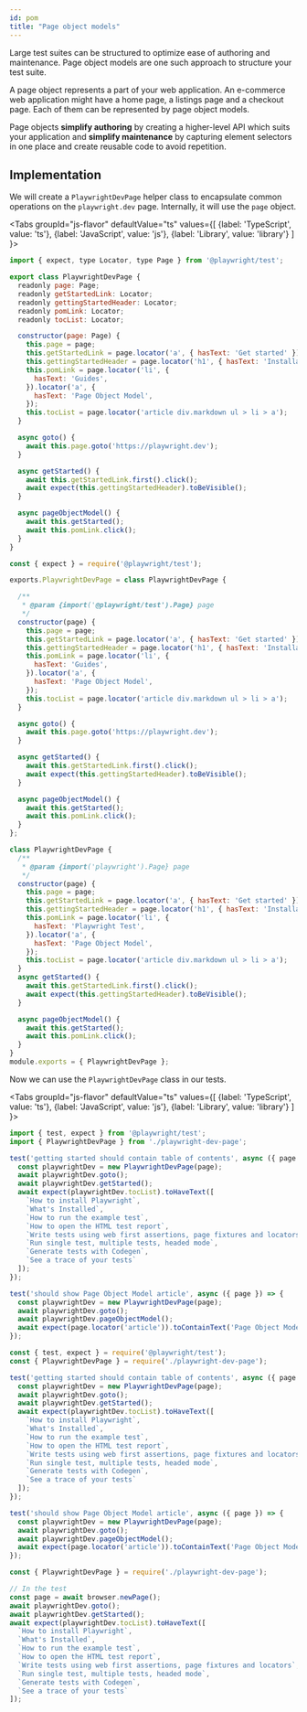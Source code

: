 ```yaml
---
id: pom
title: "Page object models"
---
```


Large test suites can be structured to optimize ease of authoring and maintenance. Page object models are one such approach to structure your test suite. 

A page object represents a part of your web application. An e-commerce web application might have a home page, a listings page and a checkout page. Each of them can be represented by page object models.

Page objects **simplify authoring** by creating a higher-level API which suits your application and **simplify maintenance** by capturing element selectors in one place and create reusable code to avoid repetition.

## Implementation

We will create a `PlaywrightDevPage` helper class to encapsulate common operations on the `playwright.dev` page. Internally, it will use the `page` object.

<Tabs
  groupId="js-flavor"
  defaultValue="ts"
  values={[
    {label: 'TypeScript', value: 'ts'},
    {label: 'JavaScript', value: 'js'},
    {label: 'Library', value: 'library'}
  ]
}>
<TabItem value="ts">

```js title="playwright-dev-page.ts"
import { expect, type Locator, type Page } from '@playwright/test';

export class PlaywrightDevPage {
  readonly page: Page;
  readonly getStartedLink: Locator;
  readonly gettingStartedHeader: Locator;
  readonly pomLink: Locator;
  readonly tocList: Locator;

  constructor(page: Page) {
    this.page = page;
    this.getStartedLink = page.locator('a', { hasText: 'Get started' });
    this.gettingStartedHeader = page.locator('h1', { hasText: 'Installation' });
    this.pomLink = page.locator('li', {
      hasText: 'Guides',
    }).locator('a', {
      hasText: 'Page Object Model',
    });
    this.tocList = page.locator('article div.markdown ul > li > a');
  }

  async goto() {
    await this.page.goto('https://playwright.dev');
  }

  async getStarted() {
    await this.getStartedLink.first().click();
    await expect(this.gettingStartedHeader).toBeVisible();
  }

  async pageObjectModel() {
    await this.getStarted();
    await this.pomLink.click();
  }
}
```

</TabItem>
<TabItem value="js">

```js title="playwright-dev-page.js"
const { expect } = require('@playwright/test');

exports.PlaywrightDevPage = class PlaywrightDevPage {

  /**
   * @param {import('@playwright/test').Page} page
   */
  constructor(page) {
    this.page = page;
    this.getStartedLink = page.locator('a', { hasText: 'Get started' });
    this.gettingStartedHeader = page.locator('h1', { hasText: 'Installation' });
    this.pomLink = page.locator('li', {
      hasText: 'Guides',
    }).locator('a', {
      hasText: 'Page Object Model',
    });
    this.tocList = page.locator('article div.markdown ul > li > a');
  }

  async goto() {
    await this.page.goto('https://playwright.dev');
  }

  async getStarted() {
    await this.getStartedLink.first().click();
    await expect(this.gettingStartedHeader).toBeVisible();
  }

  async pageObjectModel() {
    await this.getStarted();
    await this.pomLink.click();
  }
};
```

</TabItem>
<TabItem value="library">

```js title="models/PlaywrightDevPage.js"
class PlaywrightDevPage {
  /**
   * @param {import('playwright').Page} page
   */
  constructor(page) {
    this.page = page;
    this.getStartedLink = page.locator('a', { hasText: 'Get started' });
    this.gettingStartedHeader = page.locator('h1', { hasText: 'Installation' });
    this.pomLink = page.locator('li', {
      hasText: 'Playwright Test',
    }).locator('a', {
      hasText: 'Page Object Model',
    });
    this.tocList = page.locator('article div.markdown ul > li > a');
  }
  async getStarted() {
    await this.getStartedLink.first().click();
    await expect(this.gettingStartedHeader).toBeVisible();
  }

  async pageObjectModel() {
    await this.getStarted();
    await this.pomLink.click();
  }
}
module.exports = { PlaywrightDevPage };
```

</TabItem>
</Tabs>

Now we can use the `PlaywrightDevPage` class in our tests.

<Tabs
  groupId="js-flavor"
  defaultValue="ts"
  values={[
    {label: 'TypeScript', value: 'ts'},
    {label: 'JavaScript', value: 'js'},
    {label: 'Library', value: 'library'}
  ]
}>
<TabItem value="ts">

```js title="example.spec.ts"
import { test, expect } from '@playwright/test';
import { PlaywrightDevPage } from './playwright-dev-page';

test('getting started should contain table of contents', async ({ page }) => {
  const playwrightDev = new PlaywrightDevPage(page);
  await playwrightDev.goto();
  await playwrightDev.getStarted();
  await expect(playwrightDev.tocList).toHaveText([
    `How to install Playwright`,
    `What's Installed`,
    `How to run the example test`,
    `How to open the HTML test report`,
    `Write tests using web first assertions, page fixtures and locators`,
    `Run single test, multiple tests, headed mode`,
    `Generate tests with Codegen`,
    `See a trace of your tests`
  ]);
});

test('should show Page Object Model article', async ({ page }) => {
  const playwrightDev = new PlaywrightDevPage(page);
  await playwrightDev.goto();
  await playwrightDev.pageObjectModel();
  await expect(page.locator('article')).toContainText('Page Object Model is a common pattern');
});
```

</TabItem>
<TabItem value="js">

```js title="example.spec.js"
const { test, expect } = require('@playwright/test');
const { PlaywrightDevPage } = require('./playwright-dev-page');

test('getting started should contain table of contents', async ({ page }) => {
  const playwrightDev = new PlaywrightDevPage(page);
  await playwrightDev.goto();
  await playwrightDev.getStarted();
  await expect(playwrightDev.tocList).toHaveText([
    `How to install Playwright`,
    `What's Installed`,
    `How to run the example test`,
    `How to open the HTML test report`,
    `Write tests using web first assertions, page fixtures and locators`,
    `Run single test, multiple tests, headed mode`,
    `Generate tests with Codegen`,
    `See a trace of your tests`
  ]);
});

test('should show Page Object Model article', async ({ page }) => {
  const playwrightDev = new PlaywrightDevPage(page);
  await playwrightDev.goto();
  await playwrightDev.pageObjectModel();
  await expect(page.locator('article')).toContainText('Page Object Model is a common pattern');
});
```

</TabItem>
<TabItem value="library">

```js title="example.spec.js"
const { PlaywrightDevPage } = require('./playwright-dev-page');

// In the test
const page = await browser.newPage();
await playwrightDev.goto();
await playwrightDev.getStarted();
await expect(playwrightDev.tocList).toHaveText([
  `How to install Playwright`,
  `What's Installed`,
  `How to run the example test`,
  `How to open the HTML test report`,
  `Write tests using web first assertions, page fixtures and locators`,
  `Run single test, multiple tests, headed mode`,
  `Generate tests with Codegen`,
  `See a trace of your tests`
]);
```

</TabItem>
</Tabs>


[Accessibility]: /api/class-accessibility.mdx "Accessibility"
[Android]: /api/class-android.mdx "Android"
[AndroidDevice]: /api/class-androiddevice.mdx "AndroidDevice"
[AndroidInput]: /api/class-androidinput.mdx "AndroidInput"
[AndroidSocket]: /api/class-androidsocket.mdx "AndroidSocket"
[AndroidWebView]: /api/class-androidwebview.mdx "AndroidWebView"
[APIRequest]: /api/class-apirequest.mdx "APIRequest"
[APIRequestContext]: /api/class-apirequestcontext.mdx "APIRequestContext"
[APIResponse]: /api/class-apiresponse.mdx "APIResponse"
[APIResponseAssertions]: /api/class-apiresponseassertions.mdx "APIResponseAssertions"
[Browser]: /api/class-browser.mdx "Browser"
[BrowserContext]: /api/class-browsercontext.mdx "BrowserContext"
[BrowserServer]: /api/class-browserserver.mdx "BrowserServer"
[BrowserType]: /api/class-browsertype.mdx "BrowserType"
[CDPSession]: /api/class-cdpsession.mdx "CDPSession"
[ConsoleMessage]: /api/class-consolemessage.mdx "ConsoleMessage"
[Coverage]: /api/class-coverage.mdx "Coverage"
[Dialog]: /api/class-dialog.mdx "Dialog"
[Download]: /api/class-download.mdx "Download"
[Electron]: /api/class-electron.mdx "Electron"
[ElectronApplication]: /api/class-electronapplication.mdx "ElectronApplication"
[ElementHandle]: /api/class-elementhandle.mdx "ElementHandle"
[FileChooser]: /api/class-filechooser.mdx "FileChooser"
[Frame]: /api/class-frame.mdx "Frame"
[FrameLocator]: /api/class-framelocator.mdx "FrameLocator"
[GenericAssertions]: /api/class-genericassertions.mdx "GenericAssertions"
[JSHandle]: /api/class-jshandle.mdx "JSHandle"
[Keyboard]: /api/class-keyboard.mdx "Keyboard"
[Locator]: /api/class-locator.mdx "Locator"
[LocatorAssertions]: /api/class-locatorassertions.mdx "LocatorAssertions"
[Logger]: /api/class-logger.mdx "Logger"
[Mouse]: /api/class-mouse.mdx "Mouse"
[Page]: /api/class-page.mdx "Page"
[PageAssertions]: /api/class-pageassertions.mdx "PageAssertions"
[Playwright]: /api/class-playwright.mdx "Playwright"
[PlaywrightAssertions]: /api/class-playwrightassertions.mdx "PlaywrightAssertions"
[Request]: /api/class-request.mdx "Request"
[Response]: /api/class-response.mdx "Response"
[Route]: /api/class-route.mdx "Route"
[Selectors]: /api/class-selectors.mdx "Selectors"
[SnapshotAssertions]: /api/class-snapshotassertions.mdx "SnapshotAssertions"
[TimeoutError]: /api/class-timeouterror.mdx "TimeoutError"
[Touchscreen]: /api/class-touchscreen.mdx "Touchscreen"
[Tracing]: /api/class-tracing.mdx "Tracing"
[Video]: /api/class-video.mdx "Video"
[WebError]: /api/class-weberror.mdx "WebError"
[WebSocket]: /api/class-websocket.mdx "WebSocket"
[Worker]: /api/class-worker.mdx "Worker"
[Fixtures]: /api/class-fixtures.mdx "Fixtures"
[Test]: /api/class-test.mdx "Test"
[TestConfig]: /api/class-testconfig.mdx "TestConfig"
[TestInfo]: /api/class-testinfo.mdx "TestInfo"
[TestInfoError]: /api/class-testinfoerror.mdx "TestInfoError"
[TestOptions]: /api/class-testoptions.mdx "TestOptions"
[TestProject]: /api/class-testproject.mdx "TestProject"
[WorkerInfo]: /api/class-workerinfo.mdx "WorkerInfo"
[Location]: /api/class-location.mdx "Location"
[Reporter]: /api/class-reporter.mdx "Reporter"
[Suite]: /api/class-suite.mdx "Suite"
[TestCase]: /api/class-testcase.mdx "TestCase"
[TestError]: /api/class-testerror.mdx "TestError"
[TestResult]: /api/class-testresult.mdx "TestResult"
[TestStep]: /api/class-teststep.mdx "TestStep"
[Element]: https://developer.mozilla.org/en-US/docs/Web/API/element "Element"
[EvaluationArgument]: /evaluating.mdx#evaluation-argument "EvaluationArgument"
[Promise]: https://developer.mozilla.org/en-US/docs/Web/JavaScript/Reference/Global_Objects/Promise "Promise"
[iterator]: https://developer.mozilla.org/en-US/docs/Web/JavaScript/Reference/Iteration_protocols "Iterator"
[origin]: https://developer.mozilla.org/en-US/docs/Glossary/Origin "Origin"
[selector]: https://developer.mozilla.org/en-US/docs/Web/CSS/CSS_Selectors "selector"
[Serializable]: https://developer.mozilla.org/en-US/docs/Web/JavaScript/Reference/Global_Objects/JSON/stringify#Description "Serializable"
[UIEvent.detail]: https://developer.mozilla.org/en-US/docs/Web/API/UIEvent/detail "UIEvent.detail"
[UnixTime]: https://en.wikipedia.org/wiki/Unix_time "Unix Time"
[xpath]: https://developer.mozilla.org/en-US/docs/Web/XPath "xpath"

[Array]: https://developer.mozilla.org/en-US/docs/Web/JavaScript/Reference/Global_Objects/Array "Array"
[boolean]: https://developer.mozilla.org/en-US/docs/Web/JavaScript/Data_structures#Boolean_type "Boolean"
[Buffer]: https://nodejs.org/api/buffer.html#buffer_class_buffer "Buffer"
[ChildProcess]: https://nodejs.org/api/child_process.html "ChildProcess"
[Error]: https://nodejs.org/api/errors.html#errors_class_error "Error"
[EventEmitter]: https://nodejs.org/api/events.html#events_class_eventemitter "EventEmitter"
[function]: https://developer.mozilla.org/en-US/docs/Web/JavaScript/Reference/Global_Objects/Function "Function"
[Map]: https://developer.mozilla.org/en-US/docs/Web/JavaScript/Reference/Global_Objects/Map "Map"
[null]: https://developer.mozilla.org/en-US/docs/Web/JavaScript/Reference/Global_Objects/null "null"
[number]: https://developer.mozilla.org/en-US/docs/Web/JavaScript/Data_structures#Number_type "Number"
[Object]: https://developer.mozilla.org/en-US/docs/Web/JavaScript/Reference/Global_Objects/Object "Object"
[Promise]: https://developer.mozilla.org/en-US/docs/Web/JavaScript/Reference/Global_Objects/Promise "Promise"
[Readable]: https://nodejs.org/api/stream.html#stream_class_stream_readable "Readable"
[ReadStream]: https://nodejs.org/api/fs.html#class-fsreadstream "ReadStream"
[RegExp]: https://developer.mozilla.org/en-US/docs/Web/JavaScript/Reference/Global_Objects/RegExp "RegExp"
[string]: https://developer.mozilla.org/en-US/docs/Web/JavaScript/Data_structures#String_type "string"
[void]: https://developer.mozilla.org/en-US/docs/Web/JavaScript/Reference/Global_Objects/undefined "void"
[URL]: https://nodejs.org/api/url.html "URL"

[all available image tags]: https://mcr.microsoft.com/en-us/product/playwright/about "all available image tags"
[Microsoft Artifact Registry]: https://mcr.microsoft.com/en-us/product/playwright/about "Microsoft Artifact Registry"
[Dockerfile.jammy]: https://github.com/microsoft/playwright/blob/main/utils/docker/Dockerfile.jammy "Dockerfile.jammy"
